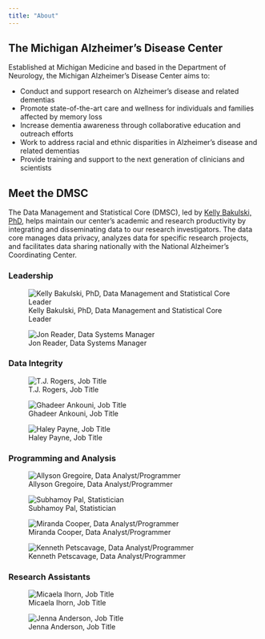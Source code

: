 ```yaml
---
title: "About"
---
```


## The Michigan Alzheimer's Disease Center

Established at Michigan Medicine and based in the Department of Neurology, the Michigan Alzheimer’s Disease Center aims to:

* Conduct and support research on Alzheimer’s disease and related dementias
* Promote state-of-the-art care and wellness for individuals and families affected by memory loss
* Increase dementia awareness through collaborative education and outreach efforts
* Work to address racial and ethnic disparities in Alzheimer’s disease and related dementias
* Provide training and support to the next generation of clinicians and scientists

## Meet the DMSC

The Data Management and Statistical Core (DMSC), led by [Kelly Bakulski, PhD](https://sph.umich.edu/faculty-profiles/bakulski-kelly.html), helps maintain our center's academic and research productivity by integrating and disseminating data to our research investigators. The data core manages data privacy, analyzes data for specific research projects, and facilitates data sharing nationally with the National Alzheimer’s Coordinating Center.

::: {.grid}

::: {.g-col-4}
### **Leadership**
:::

::: {.g-col-4}
![Kelly Bakulski, PhD, Data Management and Statistical Core Leader](assets/images/landscape-placeholder.svg)
:::

::: {.g-col-4}
![Jon Reader, Data Systems Manager](assets/images/landscape-placeholder.svg)
:::

::: {.g-col-4}
### **Data Integrity**
:::

::: {.g-col-4}
![T.J. Rogers, Job Title](assets/images/landscape-placeholder.svg)
:::

::: {.g-col-4}
![Ghadeer Ankouni, Job Title](assets/images/landscape-placeholder.svg)
:::

::: {.g-col-4}
:::

::: {.g-col-4}
![Haley Payne, Job Title](assets/images/landscape-placeholder.svg)
:::

::: {.g-col-4}
:::


::: {.g-col-4}
### **Programming and Analysis**
:::

::: {.g-col-4}
![Allyson Gregoire, Data Analyst/Programmer](assets/images/landscape-placeholder.svg)
:::

::: {.g-col-4}
![Subhamoy Pal, Statistician](assets/images/landscape-placeholder.svg)
:::

::: {.g-col-4}
:::

::: {.g-col-4}
![Miranda Cooper, Data Analyst/Programmer](assets/images/landscape-placeholder.svg)
:::

::: {.g-col-4}
![Kenneth Petscavage, Data Analyst/Programmer](assets/images/landscape-placeholder.svg)
:::

::: {.g-col-4}
### **Research Assistants**
:::

::: {.g-col-4}
![Micaela Ihorn, Job Title](assets/images/landscape-placeholder.svg)
:::

::: {.g-col-4}
![Jenna Anderson, Job Title](assets/images/landscape-placeholder.svg)
:::

:::